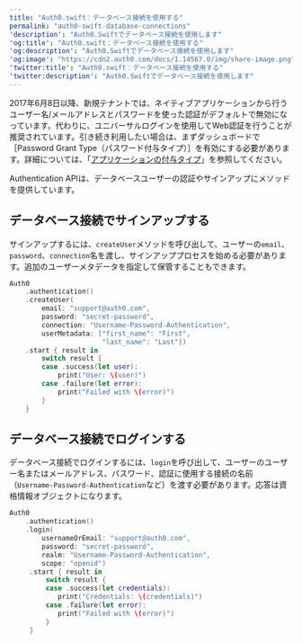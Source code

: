 ---
title: "Auth0.swift：データベース接続を使用する"
permalink: "auth0-swift-database-connections"
'description': "Auth0.Swiftでデータベース接続を使用します"
'og:title': "Auth0.swift：データベース接続を使用する"
'og:description': "Auth0.Swiftでデータベース接続を使用します"
'og:image': "https://cdn2.auth0.com/docs/1.14567.0/img/share-image.png"
'twitter:title': "Auth0.swift：データベース接続を使用する"
'twitter:description': "Auth0.Swiftでデータベース接続を使用します"
---

<Card title="ネイティブプラットフォームでのデータベース認証">

2017年6月8日以降、新規テナントでは、ネイティブアプリケーションから行うユーザー名/メールアドレスとパスワードを使った認証がデフォルトで無効になっています。代わりに、ユニバーサルログインを使用してWeb認証を行うことが推奨されています。引き続き利用したい場合は、まずダッシュボードで［Password Grant Type（パスワード付与タイプ）］を有効にする必要があります。詳細については、「[アプリケーションの付与タイプ](/docs/ja-jp/get-started/applications/application-grant-types)」を参照してください。

</Card>

Authentication APIは、データベースユーザーの認証やサインアップにメソッドを提供しています。

## データベース接続でサインアップする

サインアップするには、`createUser`メソッドを呼び出して、ユーザーの`email`、`password`、`connection`名を渡し、サインアッププロセスを始める必要があります。追加のユーザーメタデータを指定して保管することもできます。

```swift lines
Auth0
    .authentication()
    .createUser(
        email: "support@auth0.com",
        password: "secret-password",
        connection: "Username-Password-Authentication",
        userMetadata: ["first_name": "First",
                       "last_name": "Last"])
    .start { result in
        switch result {
        case .success(let user):
            print("User: \(user)")
        case .failure(let error):
            print("Failed with \(error)")
        }
    }
```

## データベース接続でログインする

データベース接続でログインするには、`login`を呼び出して、ユーザーのユーザー名またはメールアドレス、パスワード、認証に使用する接続の名前（`Username-Password-Authentication`など）を渡す必要があります。応答は資格情報オブジェクトになります。

```swift lines
Auth0
    .authentication()
    .login(
        usernameOrEmail: "support@auth0.com",
        password: "secret-password",
        realm: "Username-Password-Authentication",
        scope: "openid")
     .start { result in
         switch result {
         case .success(let credentials):
            print("Credentials: \(credentials)")
         case .failure(let error):
            print("Failed with \(error)")
         }
     }
```

